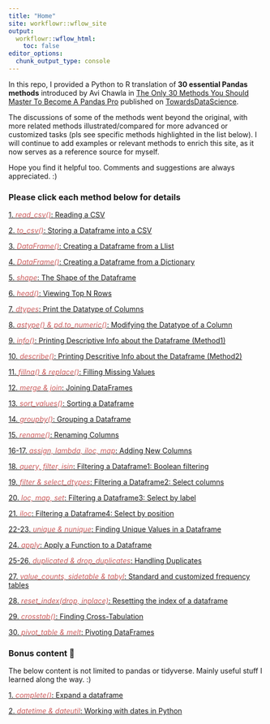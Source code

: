 ```yaml
---
title: "Home"
site: workflowr::wflow_site
output:
  workflowr::wflow_html:
    toc: false
editor_options:
  chunk_output_type: console
---
```


In this repo, I provided a Python to R translation of **30 essential Pandas methods** introduced by Avi Chawla in [The Only 30 Methods You Should Master To Become A Pandas Pro](https://towardsdatascience.com/the-only-30-methods-you-should-master-to-become-a-pandas-pro-749795084bb2) published on [TowardsDataScience](https://towardsdatascience.com/). 


The discussions of some of the methods went beyond the original, with more related methods illustrated/compared for more advanced or customized tasks (pls see specific methods highlighted in the list below). I will continue to add examples or relevant methods to enrich this site, as it now serves as a reference source for myself. 

Hope you find it helpful too. Comments and suggestions are always appreciated. :)


### Please click each method below for details    



[1. <span style="color:indianred">*read_csv()*</span>: Reading a CSV](method1-read-a-csv.html)

[2. <span style="color:indianred">*to_csv()*</span>: Storing a Dataframe into a CSV](method2-store-a-dataframe.html)

[3. <span style="color:indianred">*DataFrame()*</span>: Creating a Dataframe from a Llist](method3-create-a-dataframe-from-a-list.html)

[4. <span style="color:indianred">*DataFrame()*</span>: Creating a Dataframe from a Dictionary](method4-create-a-dataframe-from-a-dictionary.html)

[5. <span style="color:indianred">*shape*</span>: The Shape of the Dataframe](method5-the-shape-of-the-dataframe.html)

[6. <span style="color:indianred">*head()*</span>: Viewing Top N Rows](method6-viewing-top-n-rows.html)

[7. <span style="color:indianred">*dtypes*</span>: Print the Datatype of Columns](method7-print-the-datatype-of-columns.html)

[8. <span style="color:indianred">*astype() & pd.to_numeric()*</span>: Modifying the Datatype of a Column](method8-modify-the-datatype-of-a-column.html)

[9. <span style="color:indianred">*info()*</span>: Printing Descriptive Info about the Dataframe (Method1)](method9-print-descriptive-info-about-the-dataframe1.html)

[10. <span style="color:indianred">*describe()*</span>: Printing Descritive Info about the Dataframe (Method2)](method10-print-descriptive-info-about-the-dataframe2.html)

[11. <span style="color:indianred">*fillna() & replace()*</span>: Filling Missing Values](method11-filling-missing-values.html) 

[12. <span style="color:indianred">*merge & join*</span>: Joining DataFrames](method12-joining-dataframes.html)

[13. <span style="color:indianred">*sort_values()*</span>: Sorting a Dataframe](method13-sorting-a-dataframe.html)

[14. <span style="color:indianred">*groupby()*</span>: Grouping a Dataframe](method14-grouping-a-dataframe.html)

[15. <span style="color:indianred">*rename()*</span>: Renaming Columns](method15-renaming-columns.html)

[16-17. <span style="color:indianred">*assign, lambda, iloc, map*</span>: Adding New Columns](method16-17-adding-new-columns.html)

[18. <span style="color:indianred">*query, filter, isin*</span>: Filtering a Dataframe1: Boolean filtering](method18-filteringa-dataframe1-boolean-filtering.html)

[19. <span style="color:indianred">*filter & select_dtypes*</span>: Filtering a Dataframe2: Select columns](method19-filtering-a-dataframe2-getting-columns.html)

[20. <span style="color:indianred">*loc, map, set*</span>: Filtering a Dataframe3: Select by label](method20-filtering-a-dataframe3-select-by-label.html)

[21. <span style="color:indianred">*iloc*</span>: Filtering a Dataframe4: Select by position](method21-filtering-a-dataframe4-select-by-position.html)

[22-23. <span style="color:indianred">*unique & nunique*</span>: Finding Unique Values in a Dataframe](method22-23-finding-unique-values-in-a-dataframe.html)

[24. <span style="color:indianred">*apply*</span>: Apply a Function to a Dataframe](method24-apply-a-function-to-a-dataframe.html)

[25-26. <span style="color:indianred">*duplicated & drop_duplicates*</span>: Handling Duplicates](method25-26-handling-duplicates.html)

[27. <span style="color:indianred">*value_counts, sidetable & tabyl*</span>: Standard and customized frequency tables](method27-finding-the-distribution-of-values.html)

[28. <span style="color:indianred">*reset_index(drop, inplace)*</span>: Resetting the index of a dataframe](method28-resetting-the-index-of-a-dataframe.html)

[29. <span style="color:indianred">*crosstab()*</span>: Finding Cross-Tabulation](method29-finding-cross-tabulation.html)

[30. <span style="color:indianred">*pivot_table & melt*</span>: Pivoting DataFrames](method30-pivoting-dataframe.html)


### Bonus content 💃

The below content is not limited to pandas or tidyverse. Mainly useful stuff I learned along the way. :)

[1. <span style="color:indianred">*complete()*</span>: Expand a dataframe](bonus1-complete-all-combinations.html)

[2. <span style="color:indianred">*datetime & dateutil*</span>: Working with dates in Python](bonus2-working-with-dates-in-Python.html)


